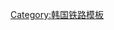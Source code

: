 {{鐵道路線|
| 模板名稱 = 北荣州三角线
| 名稱 = [[北荣州三角线]]
| 代表色 = #0066b3
| 背景顏色 = #ffffff
| Logo = [[File:Korail logo.svg|70px]]
| 車站列表 = [[安定信号场]] - [[北荣州信号场]] - [[文丹信号场]]}}<noinclude>
[[Category:韩国铁路模板]]

</noinclude>